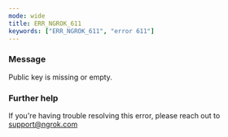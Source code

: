 ```yaml
---
mode: wide
title: ERR_NGROK_611
keywords: ["ERR_NGROK_611", "error 611"]
---
```



### Message

Public key is missing or empty.

<ErrorDetails />

### Further help

If you're having trouble resolving this error, please reach out to [support@ngrok.com](mailto:support@ngrok.com?subject=Help%20with%20ERR_NGROK_611)
